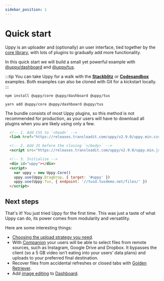 ```yaml
---
sidebar_position: 1
---
```



# Quick start

Uppy is an uploader and (optionally) an user interface, tied together by the [core library][core],
with lots of plugins to gradually add more functionality.

In this quick start we will build a small yet powerful example with [@uppy/dashboard][] and [@uppy/tus][].

:::tip
You can take Uppy for a walk with the **[Stackblitz](#)** or **[Codesandbox](#)** examples.
Both examples can also be cloned with Git for a kickstart locally.
:::


<Tabs>
  <TabItem value="npm" label="NPM" default>

  ```shell
  npm install @uppy/core @uppy/dashboard @uppy/tus
  ```

  <QuickStartBoilerPlate />

  </TabItem>

  <TabItem value="yarn" label="Yarn">

  ```shell
  yarn add @uppy/core @uppy/dashboard @uppy/tus
  ```

  <QuickStartBoilerPlate />

  </TabItem>

  <TabItem value="cdn" label="CDN">
  <Admonition type="caution">
    <p>
      The bundle consists of most Uppy plugins, so this method is not recommended for production,
      as your users will have to download all plugins when you are likely using only a few.
    </p>
  </Admonition>

  ```html
    <!-- 1. Add CSS to `<head>` -->
    <link href="https://releases.transloadit.com/uppy/v2.9.0/uppy.min.css" rel="stylesheet">

    <!-- 2. Add JS before the closing `</body>` -->
    <script src="https://releases.transloadit.com/uppy/v2.9.0/uppy.min.js"></script>

    <!-- 3. Initialize -->
    <div id="uppy"></div>
    <script>
      var uppy = new Uppy.Core()
      uppy.use(Uppy.DragDrop, { target: '#uppy' })
      uppy.use(Uppy.Tus, { endpoint: '//tusd.tusdemo.net/files/' })
    </script>
  ```

  </TabItem>
</Tabs>


## Next steps

That's it! You just tried Uppy for the first time.
This was just a taste of what Uppy can do, its power comes from modularity and versatility.

Here are some interesting things:

- [Choosing the upload strategy you need](/docs/guides/choosing-upload-strategy).
- With [Companion](/docs/companion) your users will be able to select files from remote sources, such as Instagram,
  Google Drive and Dropbox. It bypasses the client (so a 5 GB video isn’t eating into your users’ data plans)
  and uploads to your preferred final destination.
- Recover files from accidental refreshes or closed tabs with [Golden Retriever](/docs/golden-retriever).
- Add [image editing](/docs/user-interfaces/elements/image-editor) to [Dashboard][@uppy/dashboard].

[core]: /docs/uppy-core
[@uppy/dashboard]: /docs/user-interfaces/dashboard
[@uppy/tus]: /docs/uploaders/tus
